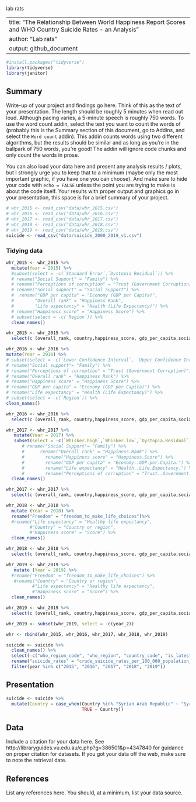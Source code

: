 lab rats

---
title: "The Relationship Between World Happiness Report Scores and WHO Country Suicide Rates - an Analysis"
author: "Lab rats"
output: github_document
---

```r
#install.packages("tidyverse")
library(tidyverse)
library(janitor)
```

## Summary

Write-up of your project and findings go here. 
Think of this as the text of your presentation. 
The length should be roughly 5 minutes when read out loud.
Although pacing varies, a 5-minute speech is roughly 750 words. 
To use the word count addin, select the text you want to count the words of (probably this is the 
Summary section of this document, go to Addins, and select the `Word count` addin).
This addin counts words using two different algorithms, but the results should be similar and as long as you're in the ballpark of 750 words, you're good! 
The addin will ignore code chunks and only count the words in prose.

You can also load your data here and present any analysis results / plots, but I strongly urge you to keep that to a minimum (maybe only the most important graphic, if you have one you can choose). 
And make sure to hide your code with  `echo = FALSE` unless the point you are trying to make is about the code itself.
Your results with proper output and graphics go in your presentation, this space is for a brief summary of your project.

```r
# whr_2015 <- read_csv("data/whr_2015.csv")
# whr_2016 <- read_csv("data/whr_2016.csv")
# whr_2017 <- read_csv("data/whr_2017.csv")
# whr_2018 <- read_csv("data/whr_2018.csv")
# whr_2019 <- read_csv("data/whr_2019.csv")
suicide <- read_csv("data/suicide_2000_2019_v1.csv")
```

### Tidying data 

```r
whr_2015 <- whr_2015 %>%
  mutate(Year = 2015) %>%
  #subset(select = -c(`Standard Error`,`Dystopia Residual`)) %>%
  # rename("Social Support" = "Family") %>%
  # rename("Perceptions of corruption" = "Trust (Government Corruption)") %>%
  # rename("Social support" = "Social Support") %>%
  #  rename("GDP per capita" = "Economy (GDP per Capita)",
  #        "Overall rank" = "Happiness Rank",
  #        "Life expectancy" = "Health (Life Expectancy)") %>%
  # rename("Happiness score" = "Happiness Score") %>%
  # subset(select = -c(`Region`)) %>%
  clean_names()

```

```r
whr_2015 <- whr_2015 %>% 
  select(c (overall_rank, country,happiness_score, gdp_per_capita,social_support, life_expectancy, freedom, generosity, perceptions_of_corruption, year))
```

```r
whr_2016 <- whr_2016 %>%
mutate(Year = 2016) %>%
# subset(select = -c(`Lower Confidence Interval`, `Upper Confidence Interval`, `Dystopia Residual`)) %>%
# rename("Social support"= "Family") %>%
# rename("Perceptions of corruption" = "Trust (Government Corruption)") %>%
# rename("Overall rank" = "Happiness Rank") %>%
# rename("Happiness score" = "Happiness Score") %>%
# rename("GDP per capita" = "Economy (GDP per Capita)") %>%
# rename("Life expectancy" = "Health (Life Expectancy)") %>%
# subset(select = -c(`Region`)) %>%
clean_names()
```

```r
whr_2016 <- whr_2016 %>% 
  select(c (overall_rank, country,happiness_score, gdp_per_capita,social_support, life_expectancy, freedom, generosity, perceptions_of_corruption, year))
```

```r
whr_2017 <- whr_2017 %>%
   mutate(Year = 2017) %>%
   subset(select = -c(`Whisker.high`,`Whisker.low`,`Dystopia.Residual`)) %>%
      # rename("Social Support"= "Family") %>%
      #      rename("Overall rank" = "Happiness.Rank") %>%
      #        rename("Happiness score" = "Happiness.Score") %>%
      #        rename("GDP per capita" = "Economy..GDP.per.Capita.") %>%
      #        rename("Life expectancy" = "Health..Life.Expectancy.") %>%
      #        rename("Perceptions of corruption" = "Trust..Government.Corruption.") %>%
  clean_names()

```

```r
whr_2017 <- whr_2017 %>% 
  select(c (overall_rank, country,happiness_score, gdp_per_capita,social_support, life_expectancy, freedom, generosity, perceptions_of_corruption, year ))
```

```r
whr_2018 <- whr_2018 %>% 
  mutate (Year = 2018) %>%
  rename("Freedom" = "freedom_to_make_life_choices")%>%
  #rename("Life expectancy" = "Healthy life expectancy",
         #"Country" = "Country or region",
         #"Happiness score" = "Score") %>%
  clean_names()
```

```r
whr_2018 <- whr_2018 %>% 
  select(c (overall_rank, country,happiness_score, gdp_per_capita,social_support, life_expectancy, freedom, generosity, perceptions_of_corruption, year ))
```

```r

whr_2019 <- whr_2019 %>%
   mutate (Year = 2019) %>%
  #rename("Freedom" = "freedom_to_make_life_choices") %>%
   #rename("Country" = "Country or region",
          #"Life expectancy" = "Healthy life expectancy",
          #"Happiness score" = "Score") %>%
  clean_names()
```

```r
whr_2019 <- whr_2019 %>% 
  select(c (overall_rank, country,happiness_score, gdp_per_capita,social_support, life_expectancy, freedom, generosity, perceptions_of_corruption, year))
```

```r
whr_2019 <- subset(whr_2019, select = -c(year_2))
```


```r
whr <- rbind(whr_2015, whr_2016, whr_2017, whr_2018, whr_2019)
```


```r
suicide <- suicide %>%
  clean_names() %>%
  select(-c("who_region_code", "who_region", "country_code", "is_latest_year", "crude_suicide_rates_per_100_000_population_low_estimation", "crude_suicide_rates_per_100_000_population_high_estimation", "crude_suicide_rates_per_100_000_population_string")) %>%
  rename("suicide_rates" = "crude_suicide_rates_per_100_000_population_numeric") %>%
  filter(year %in% c("2015", "2016", "2017", "2018", "2019"))
```

## Presentation

```r
suicide <- suicide %>%
  mutate(Country = case_when(Country %in% "Syrian Arab Republic" ~ "Syria",
                             TRUE ~ Country))

```

## Data 

Include a citation for your data here. 
See http://libraryguides.vu.edu.au/c.php?g=386501&p=4347840 for guidance on proper citation for datasets. 
If you got your data off the web, make sure to note the retrieval date.

## References

List any references here. You should, at a minimum, list your data source.
